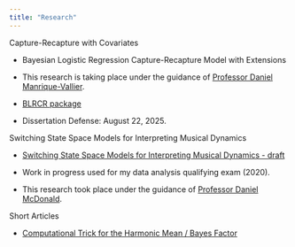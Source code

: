 ---
title: "Research"
---

Capture-Recapture with Covariates

-   Bayesian Logistic Regression Capture-Recapture Model with Extensions

-   This research is taking place under the guidance of [Professor Daniel Manrique-Vallier](https://dmanriqu.pages.iu.edu/).

-   [BLRCR package](https://github.com/rgranger617/BLRCR)

-   Dissertation Defense: August 22, 2025.

Switching State Space Models for Interpreting Musical Dynamics

-   [Switching State Space Models for Interpreting Musical Dynamics - draft](Dynamics-Model-11.23.2020.pdf)

-   Work in progress used for my data analysis qualifying exam (2020).

-   This research took place under the guidance of [Professor Daniel McDonald](https://dajmcdon.github.io/).

Short Articles

-   [Computational Trick for the Harmonic Mean / Bayes Factor](BFcomptrick.qmd)
